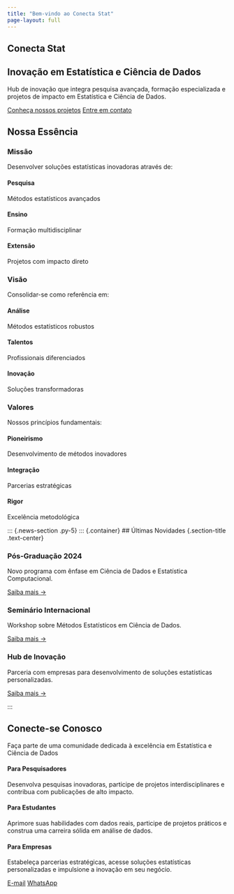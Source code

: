 ```yaml
---
title: "Bem-vindo ao Conecta Stat"
page-layout: full
---
```


::: {.hero-section}
::: {.hero-content}
# Conecta Stat {.hero-title}
## Inovação em Estatística e Ciência de Dados {.hero-subtitle}

::: {.hero-text .mb-4}
Hub de inovação que integra pesquisa avançada, formação especializada e projetos de impacto em Estatística e Ciência de Dados.
:::

::: {.hero-buttons}
[Conheça nossos projetos](projects.qmd){.btn .btn-primary .btn-lg}
[Entre em contato](contact.qmd){.btn .btn-outline-light .btn-lg}
:::
:::
:::

::: {.about-section .py-4}
::: {.container}
## Nossa Essência {.section-title .text-center}

::: {.mvv-container}
::: {.row .mission-vision-row}
::: {.col-md-6 .mb-4}
::: {.mvv-card .mission-card}
::: {.mvv-header}
::: {.mvv-icon}
<i class="fas fa-bullseye"></i>
:::
### Missão {.mvv-title}
:::

::: {.mvv-content}
Desenvolver soluções estatísticas inovadoras através de:

::: {.items-grid}
::: {.item-card}
#### Pesquisa
Métodos estatísticos avançados
:::

::: {.item-card}
#### Ensino
Formação multidisciplinar
:::

::: {.item-card}
#### Extensão
Projetos com impacto direto
:::
:::
:::
:::
:::

::: {.col-md-6 .mb-4}
::: {.mvv-card .vision-card}
::: {.mvv-header}
::: {.mvv-icon}
<i class="fas fa-eye"></i>
:::
### Visão {.mvv-title}
:::

::: {.mvv-content}
Consolidar-se como referência em:

::: {.items-grid}
::: {.item-card}
#### Análise
Métodos estatísticos robustos
:::

::: {.item-card}
#### Talentos
Profissionais diferenciados
:::

::: {.item-card}
#### Inovação
Soluções transformadoras
:::
:::
:::
:::
:::
:::

::: {.row}
::: {.col-12}
::: {.mvv-card .values-card}
::: {.mvv-header}
::: {.mvv-icon}
<i class="fas fa-heart"></i>
:::
### Valores {.mvv-title}
:::

::: {.mvv-content}
Nossos princípios fundamentais:

::: {.items-grid}
::: {.item-card}
#### Pioneirismo
Desenvolvimento de métodos inovadores
:::

::: {.item-card}
#### Integração
Parcerias estratégicas
:::

::: {.item-card}
#### Rigor
Excelência metodológica
:::
:::
:::
:::
:::
:::
:::
:::
:::

::: {.news-section .py-5}
::: {.container}
## Últimas Novidades {.section-title .text-center}

::: {.row .mt-4}
::: {.col-md-4}
::: {.news-card}
::: {.news-card-image style="background-image: url('https://picsum.photos/seed/pos-grad/800/600')"}
:::
::: {.news-card-content}
### Pós-Graduação 2024
Novo programa com ênfase em Ciência de Dados e Estatística Computacional.

[Saiba mais →](news/processo-seletivo-2024.qmd){.btn .btn-sm .btn-primary}
:::
:::
:::

::: {.col-md-4}
::: {.news-card}
::: {.news-card-image style="background-image: url('https://picsum.photos/seed/seminario/800/600')"}
:::
::: {.news-card-content}
### Seminário Internacional
Workshop sobre Métodos Estatísticos em Ciência de Dados.

[Saiba mais →](events/seminario-internacional.qmd){.btn .btn-sm .btn-primary}
:::
:::
:::

::: {.col-md-4}
::: {.news-card}
::: {.news-card-image style="background-image: url('https://picsum.photos/seed/hub/800/600')"}
:::
::: {.news-card-content}
### Hub de Inovação
Parceria com empresas para desenvolvimento de soluções estatísticas personalizadas.

[Saiba mais →](news/nova-parceria.qmd){.btn .btn-sm .btn-primary}
:::
:::
:::
:::
:::

::: {.cta-section .py-5}
::: {.container .text-center}
## Conecte-se Conosco {.cta-title}

::: {.cta-text .mb-4}
Faça parte de uma comunidade dedicada à excelência em Estatística e Ciência de Dados
:::

::: {.audience-grid}
::: {.audience-card}
::: {.audience-icon}
<i class="fas fa-microscope"></i>
:::
#### Para Pesquisadores
Desenvolva pesquisas inovadoras, participe de projetos interdisciplinares e contribua com publicações de alto impacto.
:::

::: {.audience-card}
::: {.audience-icon}
<i class="fas fa-graduation-cap"></i>
:::
#### Para Estudantes
Aprimore suas habilidades com dados reais, participe de projetos práticos e construa uma carreira sólida em análise de dados.
:::

::: {.audience-card}
::: {.audience-icon}
<i class="fas fa-handshake"></i>
:::
#### Para Empresas
Estabeleça parcerias estratégicas, acesse soluções estatísticas personalizadas e impulsione a inovação em seu negócio.
:::
:::

::: {.cta-buttons}
[<i class="fas fa-envelope"></i> E-mail](mailto:conecta.stat.ufla@gmail.com){.btn .btn-primary .btn-lg .me-3}
[<i class="fab fa-whatsapp"></i> WhatsApp](https://seu-link-do-grupo){.btn .btn-success .btn-lg}
:::
:::
:::
